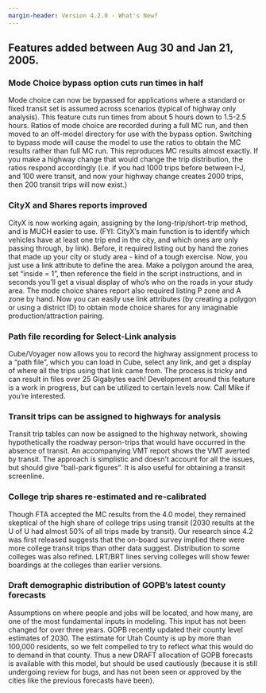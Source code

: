 ```yaml
---
margin-header: Version 4.2.0 - What's New?
---
```


## Features added between Aug 30 and Jan 21, 2005.

### Mode Choice bypass option cuts run times in half
Mode choice can now be bypassed for applications where a standard or fixed transit set is assumed across scenarios (typical of highway only analysis).  This feature cuts run times from about 5 hours down to 1.5-2.5 hours.  Ratios of mode choice are recorded during a full MC run, and then moved to an off-model directory for use with the bypass option. Switching to bypass mode will cause the model to use the ratios to obtain the MC results rather than full MC run.  This reproduces MC results almost exactly.  If you make a highway change that would change the trip distribution, the ratios respond accordingly (i.e. if you had 1000 trips before between I-J, and 100 were transit, and now your highway change creates 2000 trips, then 200 transit trips will now exist.)

### CityX and Shares reports improved
CityX is now working again, assigning by the long-trip/short-trip method, and is MUCH easier to use.  (FYI: CityX's main function is to identify which vehicles have at least one trip end in the city, and which ones are only passing through, by link).  Before, it required listing out by hand the zones that made up your city or study area - kind of a tough exercise.  Now, you just use a link attribute to define the area.  Make a polygon around the area, set "inside = 1", then reference the field in the script instructions, and in seconds you'll get a visual display of who's who on the roads in your study area.  The mode choice shares report also required listing P zone and A zone by hand.  Now you can easily use link attributes (by creating a polygon or using a district ID) to obtain mode choice shares for any imaginable production/attraction pairing.

### Path file recording for Select-Link analysis
Cube/Voyager now allows you to record the highway assignment process to a “path file”, which you can load in Cube, select any link, and get a display of where all the trips using that link came from.  The process is tricky and can result in files over 25 Gigabytes each!  Development around this feature is a work in progress, but can be utilized to certain levels now.  Call Mike if you’re interested.

### Transit trips can be assigned to highways for analysis
Transit trip tables can now be assigned to the highway network, showing hypothetically the roadway person-trips that would have occurred in the absence of transit.  An accompanying VMT report shows the VMT averted by transit.  The approach is simplistic and doesn’t account for all the issues, but should give “ball-park figures”.  It is also useful for obtaining a transit screenline. 

### College trip shares re-estimated and re-calibrated
Though FTA accepted the MC results from the 4.0 model, they remained skeptical of the high share of college trips using transit (2030 results at the U of U had almost 50% of all trips made by transit).  Our research since 4.2 was first released suggests that the on-board survey implied there were more college transit trips than other data suggest.  Distribution to some colleges was also refined.  LRT/BRT lines serving colleges will show fewer boardings at the colleges than earlier versions.

### Draft demographic distribution of GOPB’s latest county forecasts
Assumptions on where people and jobs will be located, and how many, are one of the most fundamental inputs in modeling.  This input has not been changed for over three years.  GOPB recently updated their county level estimates of 2030.  The estimate for Utah County is up by more than 100,000 residents, so we felt compelled to try to reflect what this would do to demand in that county.  Thus a new DRAFT allocation of GOPB forecasts is available with this model, but should be used cautiously (because it is still undergoing review for bugs, and has not been seen or approved by the cities like the previous forecasts have been).